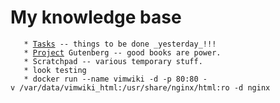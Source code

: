 = My knowledge base =
    * [[Tasks]] -- things to be done _yesterday_!!!
    * [[Project]] Gutenberg -- good books are power.
    * Scratchpad -- various temporary stuff.
    * look testing
    * docker run --name vimwiki -d -p 80:80 -v /var/data/vimwiki_html:/usr/share/nginx/html:ro -d nginx
